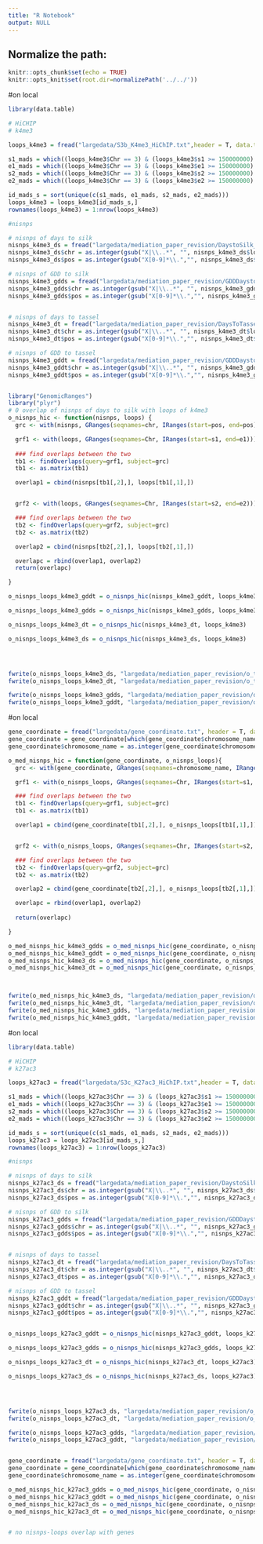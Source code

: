 ```yaml
---
title: "R Notebook"
output: NULL
---
```


## Normalize the path:

```r
knitr::opts_chunk$set(echo = TRUE) 
knitr::opts_knit$set(root.dir=normalizePath('../../')) 
```

#on local
```r
library(data.table)

# HiCHIP
# k4me3

loops_k4me3 = fread("largedata/S3b_K4me3_HiChIP.txt",header = T, data.table = F)

s1_mads = which((loops_k4me3$Chr == 3) & (loops_k4me3$s1 >= 150000000) & (loops_k4me3$s1 <= 180000000))
e1_mads = which((loops_k4me3$Chr == 3) & (loops_k4me3$e1 >= 150000000) & (loops_k4me3$e1 <= 180000000))
s2_mads = which((loops_k4me3$Chr == 3) & (loops_k4me3$s2 >= 150000000) & (loops_k4me3$s2 <= 180000000))
e2_mads = which((loops_k4me3$Chr == 3) & (loops_k4me3$e2 >= 150000000) & (loops_k4me3$e2 <= 180000000))

id_mads_s = sort(unique(c(s1_mads, e1_mads, s2_mads, e2_mads)))
loops_k4me3 = loops_k4me3[id_mads_s,]
rownames(loops_k4me3) = 1:nrow(loops_k4me3)

#nisnps

# nisnps of days to silk 
nisnps_k4me3_ds = fread("largedata/mediation_paper_revision/DaystoSilk_noind_mediateR_top100.csv", header = T, data.table = F)
nisnps_k4me3_ds$chr = as.integer(gsub("X|\\..*", "", nisnps_k4me3_ds$location))
nisnps_k4me3_ds$pos = as.integer(gsub("X[0-9]*\\.","", nisnps_k4me3_ds$location))

# nisnps of GDD to silk 
nisnps_k4me3_gdds = fread("largedata/mediation_paper_revision/GDDDaystoSilk_noind_mediateR_top100.csv", header = T, data.table = F)
nisnps_k4me3_gdds$chr = as.integer(gsub("X|\\..*", "", nisnps_k4me3_gdds$location))
nisnps_k4me3_gdds$pos = as.integer(gsub("X[0-9]*\\.","", nisnps_k4me3_gdds$location))


# nisnps of days to tassel 
nisnps_k4me3_dt = fread("largedata/mediation_paper_revision/DaysToTassel_noind_mediateR_top100.csv", header = T, data.table = F)
nisnps_k4me3_dt$chr = as.integer(gsub("X|\\..*", "", nisnps_k4me3_dt$location))
nisnps_k4me3_dt$pos = as.integer(gsub("X[0-9]*\\.","", nisnps_k4me3_dt$location))

# nisnps of GDD to tassel 
nisnps_k4me3_gddt = fread("largedata/mediation_paper_revision/GDDDaystoTassel_noind_mediateR_top100.csv", header = T, data.table = F)
nisnps_k4me3_gddt$chr = as.integer(gsub("X|\\..*", "", nisnps_k4me3_gddt$location))
nisnps_k4me3_gddt$pos = as.integer(gsub("X[0-9]*\\.","", nisnps_k4me3_gddt$location))


library("GenomicRanges")
library("plyr")
# 0 overlap of nisnps of days to silk with loops of k4me3
o_nisnps_hic <- function(nisnps, loops) {
  grc <- with(nisnps, GRanges(seqnames=chr, IRanges(start=pos, end=pos)))

  grf1 <- with(loops, GRanges(seqnames=Chr, IRanges(start=s1, end=e1)))
  
  ### find overlaps between the two
  tb1 <- findOverlaps(query=grf1, subject=grc)
  tb1 <- as.matrix(tb1)

  overlap1 = cbind(nisnps[tb1[,2],], loops[tb1[,1],])


  grf2 <- with(loops, GRanges(seqnames=Chr, IRanges(start=s2, end=e2)))

  ### find overlaps between the two
  tb2 <- findOverlaps(query=grf2, subject=grc)
  tb2 <- as.matrix(tb2)

  overlap2 = cbind(nisnps[tb2[,2],], loops[tb2[,1],])

  overlapc = rbind(overlap1, overlap2)
  return(overlapc)

}

o_nisnps_loops_k4me3_gddt = o_nisnps_hic(nisnps_k4me3_gddt, loops_k4me3)

o_nisnps_loops_k4me3_gdds = o_nisnps_hic(nisnps_k4me3_gdds, loops_k4me3)

o_nisnps_loops_k4me3_dt = o_nisnps_hic(nisnps_k4me3_dt, loops_k4me3)

o_nisnps_loops_k4me3_ds = o_nisnps_hic(nisnps_k4me3_ds, loops_k4me3)




fwrite(o_nisnps_loops_k4me3_ds, "largedata/mediation_paper_revision/o_top_new_nisnps_loops_k4me3_ds.txt", sep = "\t", row.names = F, quote = F)
fwrite(o_nisnps_loops_k4me3_dt, "largedata/mediation_paper_revision/o_top_new_nisnps_loops_k4me3_dt.txt", sep = "\t", row.names = F, quote = F)

fwrite(o_nisnps_loops_k4me3_gdds, "largedata/mediation_paper_revision/o_top_new_nisnps_loops_k4me3_gdds.txt", sep = "\t", row.names = F, quote = F)
fwrite(o_nisnps_loops_k4me3_gddt, "largedata/mediation_paper_revision/o_top_new_nisnps_loops_k4me3_gddt.txt", sep = "\t", row.names = F, quote = F)

```


#on local
```r

gene_coordinate = fread("largedata/gene_coordinate.txt", header = T, data.table = F)
gene_coordinate = gene_coordinate[which(gene_coordinate$chromosome_name == "3"),]
gene_coordinate$chromosome_name = as.integer(gene_coordinate$chromosome_name)

o_med_nisnps_hic = function(gene_coordinate, o_nisnps_loops){
  grc <- with(gene_coordinate, GRanges(seqnames=chromosome_name, IRanges(start=start_position, end=end_position)))

  grf1 <- with(o_nisnps_loops, GRanges(seqnames=Chr, IRanges(start=s1, end=e1)))

  ### find overlaps between the two
  tb1 <- findOverlaps(query=grf1, subject=grc)
  tb1 <- as.matrix(tb1)

  overlap1 = cbind(gene_coordinate[tb1[,2],], o_nisnps_loops[tb1[,1],])


  grf2 <- with(o_nisnps_loops, GRanges(seqnames=Chr, IRanges(start=s2, end=e2)))

  ### find overlaps between the two
  tb2 <- findOverlaps(query=grf2, subject=grc)
  tb2 <- as.matrix(tb2)

  overlap2 = cbind(gene_coordinate[tb2[,2],], o_nisnps_loops[tb2[,1],])

  overlapc = rbind(overlap1, overlap2)
  
  return(overlapc)

}

o_med_nisnps_hic_k4me3_gdds = o_med_nisnps_hic(gene_coordinate, o_nisnps_loops_k4me3_gdds)
o_med_nisnps_hic_k4me3_gddt = o_med_nisnps_hic(gene_coordinate, o_nisnps_loops_k4me3_gddt)
o_med_nisnps_hic_k4me3_ds = o_med_nisnps_hic(gene_coordinate, o_nisnps_loops_k4me3_ds)
o_med_nisnps_hic_k4me3_dt = o_med_nisnps_hic(gene_coordinate, o_nisnps_loops_k4me3_dt)



fwrite(o_med_nisnps_hic_k4me3_ds, "largedata/mediation_paper_revision/o_med_top_new_nisnps_hic_k4me3_ds.txt", sep = "\t", row.names = F, quote = F) #0
fwrite(o_med_nisnps_hic_k4me3_dt, "largedata/mediation_paper_revision/o_med_top_new_nisnps_hic_k4me3_dt.txt", sep = "\t", row.names = F, quote = F) #0
fwrite(o_med_nisnps_hic_k4me3_gdds, "largedata/mediation_paper_revision/o_med_top_new_nisnps_hic_k4me3_gdds.txt", sep = "\t", row.names = F, quote = F) #5
fwrite(o_med_nisnps_hic_k4me3_gddt, "largedata/mediation_paper_revision/o_med_top_new_nisnps_hic_k4me3_gddt.txt", sep = "\t", row.names = F, quote = F) #3


```



#on local
```r
library(data.table)

# HiCHIP
# k27ac3

loops_k27ac3 = fread("largedata/S3c_K27ac3_HiChIP.txt",header = T, data.table = F)

s1_mads = which((loops_k27ac3$Chr == 3) & (loops_k27ac3$s1 >= 150000000) & (loops_k27ac3$s1 <= 180000000))
e1_mads = which((loops_k27ac3$Chr == 3) & (loops_k27ac3$e1 >= 150000000) & (loops_k27ac3$e1 <= 180000000))
s2_mads = which((loops_k27ac3$Chr == 3) & (loops_k27ac3$s2 >= 150000000) & (loops_k27ac3$s2 <= 180000000))
e2_mads = which((loops_k27ac3$Chr == 3) & (loops_k27ac3$e2 >= 150000000) & (loops_k27ac3$e2 <= 180000000))

id_mads_s = sort(unique(c(s1_mads, e1_mads, s2_mads, e2_mads)))
loops_k27ac3 = loops_k27ac3[id_mads_s,]
rownames(loops_k27ac3) = 1:nrow(loops_k27ac3)

#nisnps

# nisnps of days to silk 
nisnps_k27ac3_ds = fread("largedata/mediation_paper_revision/DaystoSilk_noind_mediateR_top100.csv", header = T, data.table = F)
nisnps_k27ac3_ds$chr = as.integer(gsub("X|\\..*", "", nisnps_k27ac3_ds$location))
nisnps_k27ac3_ds$pos = as.integer(gsub("X[0-9]*\\.","", nisnps_k27ac3_ds$location))

# nisnps of GDD to silk 
nisnps_k27ac3_gdds = fread("largedata/mediation_paper_revision/GDDDaystoSilk_noind_mediateR_top100.csv", header = T, data.table = F)
nisnps_k27ac3_gdds$chr = as.integer(gsub("X|\\..*", "", nisnps_k27ac3_gdds$location))
nisnps_k27ac3_gdds$pos = as.integer(gsub("X[0-9]*\\.","", nisnps_k27ac3_gdds$location))


# nisnps of days to tassel 
nisnps_k27ac3_dt = fread("largedata/mediation_paper_revision/DaysToTassel_noind_mediateR_top100.csv", header = T, data.table = F)
nisnps_k27ac3_dt$chr = as.integer(gsub("X|\\..*", "", nisnps_k27ac3_dt$location))
nisnps_k27ac3_dt$pos = as.integer(gsub("X[0-9]*\\.","", nisnps_k27ac3_dt$location))

# nisnps of GDD to tassel 
nisnps_k27ac3_gddt = fread("largedata/mediation_paper_revision/GDDDaystoTassel_noind_mediateR_top100.csv", header = T, data.table = F)
nisnps_k27ac3_gddt$chr = as.integer(gsub("X|\\..*", "", nisnps_k27ac3_gddt$location))
nisnps_k27ac3_gddt$pos = as.integer(gsub("X[0-9]*\\.","", nisnps_k27ac3_gddt$location))


o_nisnps_loops_k27ac3_gddt = o_nisnps_hic(nisnps_k27ac3_gddt, loops_k27ac3)

o_nisnps_loops_k27ac3_gdds = o_nisnps_hic(nisnps_k27ac3_gdds, loops_k27ac3)

o_nisnps_loops_k27ac3_dt = o_nisnps_hic(nisnps_k27ac3_dt, loops_k27ac3)

o_nisnps_loops_k27ac3_ds = o_nisnps_hic(nisnps_k27ac3_ds, loops_k27ac3)




fwrite(o_nisnps_loops_k27ac3_ds, "largedata/mediation_paper_revision/o_top_new_nisnps_loops_k27ac3_ds.txt", sep = "\t", row.names = F, quote = F)
fwrite(o_nisnps_loops_k27ac3_dt, "largedata/mediation_paper_revision/o_top_new_nisnps_loops_k27ac3_dt.txt", sep = "\t", row.names = F, quote = F)

fwrite(o_nisnps_loops_k27ac3_gdds, "largedata/mediation_paper_revision/o_top_new_nisnps_loops_k27ac3_gdds.txt", sep = "\t", row.names = F, quote = F)
fwrite(o_nisnps_loops_k27ac3_gddt, "largedata/mediation_paper_revision/o_top_new_nisnps_loops_k27ac3_gddt.txt", sep = "\t", row.names = F, quote = F)



```


```r
gene_coordinate = fread("largedata/gene_coordinate.txt", header = T, data.table = F)
gene_coordinate = gene_coordinate[which(gene_coordinate$chromosome_name == "3"),]
gene_coordinate$chromosome_name = as.integer(gene_coordinate$chromosome_name)

o_med_nisnps_hic_k27ac3_gdds = o_med_nisnps_hic(gene_coordinate, o_nisnps_loops_k27ac3_gdds)
o_med_nisnps_hic_k27ac3_gddt = o_med_nisnps_hic(gene_coordinate, o_nisnps_loops_k27ac3_gddt)
o_med_nisnps_hic_k27ac3_ds = o_med_nisnps_hic(gene_coordinate, o_nisnps_loops_k27ac3_ds)
o_med_nisnps_hic_k27ac3_dt = o_med_nisnps_hic(gene_coordinate, o_nisnps_loops_k27ac3_dt)


# no nisnps-loops overlap with genes
```


